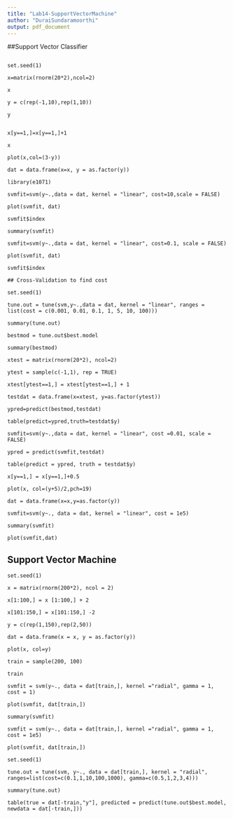 ---
title: "Lab14-SupportVectorMachine"
author: "DuraiSundaramoorthi"
output: pdf_document
---

##Support Vector Classifier

```

set.seed(1)

x=matrix(rnorm(20*2),ncol=2)

x

y = c(rep(-1,10),rep(1,10))

y


x[y==1,]=x[y==1,]+1

x

plot(x,col=(3-y))

dat = data.frame(x=x, y = as.factor(y))

library(e1071)

svmfit=svm(y~.,data = dat, kernel = "linear", cost=10,scale = FALSE)

plot(svmfit, dat)

svmfit$index

summary(svmfit)

svmfit=svm(y~.,data = dat, kernel = "linear", cost=0.1, scale = FALSE)

plot(svmfit, dat)

svmfit$index

## Cross-Validation to find cost

set.seed(1)

tune.out = tune(svm,y~.,data = dat, kernel = "linear", ranges = list(cost = c(0.001, 0.01, 0.1, 1, 5, 10, 100)))

summary(tune.out)

bestmod = tune.out$best.model

summary(bestmod)

xtest = matrix(rnorm(20*2), ncol=2)

ytest = sample(c(-1,1), rep = TRUE)

xtest[ytest==1,] = xtest[ytest==1,] + 1

testdat = data.frame(x=xtest, y=as.factor(ytest))

ypred=predict(bestmod,testdat)

table(predict=ypred,truth=testdat$y)

svmfit=svm(y~.,data = dat, kernel = "linear", cost =0.01, scale = FALSE)

ypred = predict(svmfit,testdat)

table(predict = ypred, truth = testdat$y)

x[y==1,] = x[y==1,]+0.5

plot(x, col=(y+5)/2,pch=19)

dat = data.frame(x=x,y=as.factor(y))

svmfit=svm(y~., data = dat, kernel = "linear", cost = 1e5)

summary(svmfit)

plot(svmfit,dat)

```

## Support Vector Machine

```
set.seed(1)

x = matrix(rnorm(200*2), ncol = 2)

x[1:100,] = x [1:100,] + 2

x[101:150,] = x[101:150,] -2

y = c(rep(1,150),rep(2,50))

dat = data.frame(x = x, y = as.factor(y))

plot(x, col=y)

train = sample(200, 100)

train

svmfit = svm(y~., data = dat[train,], kernel ="radial", gamma = 1, cost = 1)

plot(svmfit, dat[train,])

summary(svmfit)

svmfit = svm(y~., data = dat[train,], kernel ="radial", gamma = 1, cost = 1e5)

plot(svmfit, dat[train,])

set.seed(1)

tune.out = tune(svm, y~., data = dat[train,], kernel = "radial", ranges=list(cost=c(0.1,1,10,100,1000), gamma=c(0.5,1,2,3,4)))

summary(tune.out)

table(true = dat[-train,"y"], predicted = predict(tune.out$best.model, newdata = dat[-train,]))
```
